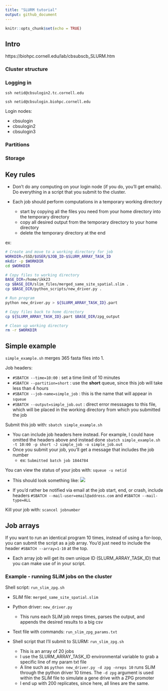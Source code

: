 ```yaml
---
title: "SLURM tutorial"
output: github_document
---
```


```r
knitr::opts_chunk$set(echo = TRUE)
```

## Intro


https://biohpc.cornell.edu/lab/cbsubscb_SLURM.htm

### Cluster structure

### Logging in

`ssh netid@cbsulogin2.tc.cornell.edu` 

`ssh netid@cbsulogin.biohpc.cornell.edu`

Login nodes:

* cbsulogin
* cbsulogin2
* cbsulogin3

### Partitions

### Storage


## Key rules

* Don't do any computing on your login node (if you do, you'll get emails). Do everything in a script that you submit to the cluster.

* Each job should perform computations in a temporary working directory
  + start by copying all the files you need from your home directory into the temporary directory 
  + copy all desired output from the temporary directory to your home directory 
  + delete the temporary directory at the end
  
ex:
```bash
# Create and move to a working directory for job
WORKDIR=/SSD/$USER/$JOB_ID-$SLURM_ARRAY_TASK_ID
mkdir -p $WORKDIR
cd $WORKDIR

# Copy files to working directory
BASE_DIR=/home/ikk23
cp $BASE_DIR/slim_files/merged_same_site_spatial.slim .
cp $BASE_DIR/python_scripts/new_driver.py .

# Run program
python new_driver.py > ${SLURM_ARRAY_TASK_ID}.part

# Copy files back to home directory
cp ${SLURM_ARRAY_TASK_ID}.part $BASE_DIR/zpg_output

# Clean up working directory
rm -r $WORKDIR
```

## Simple example

`simple_example.sh` merges 365 fasta files into 1.

Job headers:

* `#SBATCH --time=10:00` : set a time limit of 10 minutes
* `#SBATCH --partition=short` : use the **short** queue, since this job will take less than 4 hours
* `#SBATCH --job-name=simple_job` : this is the name that will appear in `squeue`
* `#SBATCH --output=simple_job.out` : direct error messsages to this file, which will be placed in the working directory from which you submitted the job

Submit this job with:  `sbatch simple_example.sh`

* You can include job headers here instead. For example, I could have omitted the headers above and instead done `sbatch simple_example.sh -t 10:00 -p short -J simple_job -o simple_job.out`
* Once you submit your job, you'll get a message that includes the job number 
  + ex: `Submitted batch job 1844784`

You can view the status of your jobs with: `squeue -u netid`

* This should look something like: 
![](job_status.png)


* If you'd rather be notified via email at the job start, end, or crash, include headers `#SBATCH --mail-user=email@address.com` and `#SBATCH --mail-type=ALL`

Kill your job with: `scancel jobnumber`

## Job arrays

If you want to run an identical program 10 times, instead of using a for-loop, you can submit the script as a job array. You'd just need to include the header `#SBATCH --array=1-10` at the top.

* Each array job will get its own unique ID  (SLURM_ARRAY_TASK_ID) that you can make use of in your script.

### Example - running SLiM jobs on the cluster

Shell script: `run_slim_zpg.sh`

* SLiM file: `merged_same_site_spatial.slim`

* Python driver: `new_driver.py`
  + This runs each SLiM job nreps times, parses the output, and appends the desired results to a big csv

* Text file with commands: `run_slim_zpg_params.txt`

* Shell script that I'll submit to SLURM: `run_slim_zpg.sh`
  + This is an array of 20 jobs
  + I use the SLURM_ARRAY_TASK_ID environmental variable to grab a specific line of my param txt file
  + A line such as `python new_driver.py -d zpg -nreps 10` runs SLiM through the python driver 10 times. The `-d zpg` argument is used within the SLiM file to simulate a gene drive with a ZPG promoter
  + I end up with 200 replicates, since here, all lines are the same.







